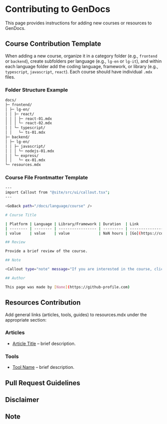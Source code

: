 
# Contributing to GenDocs

This page provides instructions for adding new courses or resources to GenDocs.

## Course Contribution Template

When adding a new course, organize it in a category folder (e.g., `frontend` or `backend`), create subfolders per language (e.g., `lg-en` or `lg-it`), and within each language folder add the coding language, framework, or library (e.g., `typescript`, `javascript`, `react`). Each course should have individual `.mdx` files.

### Folder Structure Example

```bash
docs/
├─ frontend/
│ ├─ lg-en/
│ │ ├─ react/
│ │ │ ├─ react-01.mdx
│ │ │ └─ react-02.mdx
│ │ └─ typescript/
│ │   └─ ts-01.mdx
├─ backend/
│ ├─ lg-en/
│ │ ├─ javascript/
│ │ │ └─ nodejs-01.mdx
│ │ └─ express/
│ │   └─ ex-01.mdx
└─ resources.mdx
```

### Course File Frontmatter Template

```bash
---
import Callout from "@site/src/ui/callout.tsx";
---

<GoBack path="/docs/language/course" />

# Course Title

| Platform | Language | Library/Framework | Duration  | Link                                  |
| -------- | -------- | ----------------- | --------- | ------------------------------------- |
| value    | value    | value             | NaN hours | [Go](https://course-link-example.com) |

## Review

Provide a brief review of the course.

## Note

<Callout type="note" message="If you are interested in the course, click the link in the table to go to the course page and learn more." />

## Author

This page was made by [Name](https://github-profile.com)
```

## Resources Contribution

Add general links (articles, tools, guides) to resources.mdx under the appropriate section:

### Articles

- [Article Title](#) – brief description.

### Tools

- [Tool Name](#) – brief description.

## Pull Request Guidelines

<Callout type="wip" message="Still working on the instructions..." />

## Disclaimer

<Callout
  type="disclaimer"
  message="All course reviews and evaluations on this site reflect personal opinions and experiences. They are subjective and should not be considered definitive recommendations. Users are encouraged to conduct their own research and evaluate courses independently before making decisions."
/>

## Note

<Callout
  type="note"
  message="If you want to share resources or feedback, create an issue or pull request on GitHub. I will review submissions when possible."
/>
